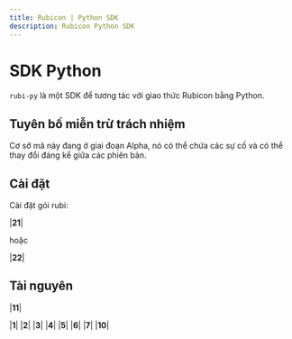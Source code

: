 ```yaml
---
title: Rubicon | Python SDK
description: Rubicon Python SDK
---
```


# SDK Python

`rubi-py` là một SDK để tương tác với giao thức Rubicon bằng Python.

## Tuyên bố miễn trừ trách nhiệm
Cơ sở mã này đang ở giai đoạn Alpha, nó có thể chứa các sự cố và có thể thay đổi đáng kể giữa các phiên bản.

## Cài đặt
Cài đặt gói rubi:

|****21****|

hoặc

|****22****|

## Tài nguyên

|****11****|

|****1****|
|****2****|
|****3****|
|****4****|
|****5****|
|****6****|
|****7****|
<QuickLink
		title="Examples"
		icon="hardDrive"
		href="https://github.com/RubiconDeFi/rubi-py/tree/master/rubi/docs/examples"
		description="some useful examples for getting started with rubi"
	></QuickLink>
|****10****|